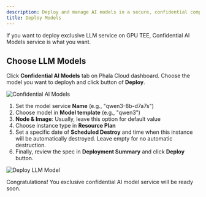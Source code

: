 ```yaml
---
description: Deploy and manage AI models in a secure, confidential computing environment
title: Deploy Models
---
```


If you want to deploy exclusive LLM service on GPU TEE, Confidential AI Models service is what you want.

## Choose LLM Models

Click **Confidential AI Models** tab on Phala Cloud dashboard. Choose the model you want to deployh and click button of **Deploy**.


<Frame>
    <img src="/images/confidential-ai/confidential-model/confidential-ai-models-01.png" alt="Confidential AI Models" />
</Frame>

1. Set the model service **Name** (e.g., "qwen3-8b-d7a7s")
2. Choose model in **Model template** (e.g., "qwen3")
3. **Node & Image**: Usually, leave this option for default value
4. Choose instance type in **Resource Plan**
5. Set a specific date of **Scheduled Destroy** and time when this instance will be automatically destroyed. Leave empty for no automatic destruction.
6. Finally, review the spec in **Deployment Summary** and click **Deploy** button.

<Frame>
    <img src="/images/confidential-ai/confidential-model/confidential-ai-models-02.png" alt="Deploy LLM Model" />
</Frame>

Congratulations! You exclusive confidential AI model service will be ready soon.
